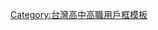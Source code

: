 {{Userbox
  |id=林口高中
  |id-c=#C3C378
  |info=這個用戶是'''[[國立林口高級中學|國立林口高級中學]]'''的學生、校友或教職人員。
  |info-c=#4BE1F0
  |info-s=10
  |border-c=#692D00
}}
<includeonly>[[Category:國立林口高級中學維基人|{{PAGENAME}}]]</includeonly>
<noinclude>
[[Category:台灣高中高職用戶框模板]]
</noinclude>
